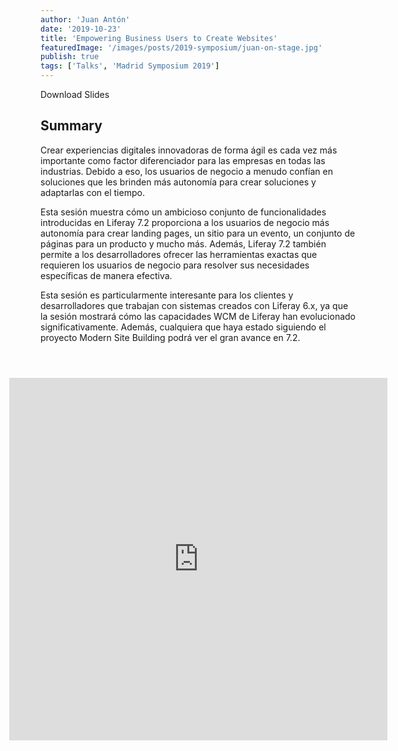 ```yaml
---
author: 'Juan Antón'
date: '2019-10-23'
title: 'Empowering Business Users to Create Websites'
featuredImage: '/images/posts/2019-symposium/juan-on-stage.jpg'
publish: true
tags: ['Talks', 'Madrid Symposium 2019']
---
```



<Link to="https://www.liferay.com/documents/231490028/236190064/Empoderando-al+usuario+de+negocio-+LRESP2019.pdf/44e51cde-3ccd-6667-a30b-d16a04062740?t=1572966727826">Download Slides</Link>

## Summary

Crear experiencias digitales innovadoras de forma ágil es cada vez más importante como factor diferenciador para las empresas en todas las industrias. Debido a eso, los usuarios de negocio a menudo confían en soluciones que les brinden más autonomía para crear soluciones y adaptarlas con el tiempo.

Esta sesión muestra cómo un ambicioso conjunto de funcionalidades introducidas en Liferay 7.2 proporciona a los usuarios de negocio más autonomía para crear landing pages, un sitio para un evento, un conjunto de páginas para un producto y mucho más. Además, Liferay 7.2 también permite a los desarrolladores ofrecer las herramientas exactas que requieren los usuarios de negocio para resolver sus necesidades específicas de manera efectiva.

Esta sesión es particularmente interesante para los clientes y desarrolladores que trabajan con sistemas creados con Liferay 6.x, ya que la sesión mostrará cómo las capacidades WCM de Liferay han evolucionado significativamente. Además, cualquiera que haya estado siguiendo el proyecto Modern Site Building podrá ver el gran avance en 7.2.

<div style="width:120%;height:580px;margin-top:4em;margin-left:-10%;position:relative;"><iframe width="100%" height="100%" src="https://www.youtube.com/embed/g02X0LGXYsw" frameborder="0" allow="accelerometer; autoplay; encrypted-media; gyroscope; picture-in-picture" allowfullscreen></iframe></div>
